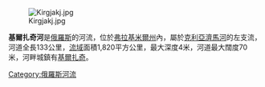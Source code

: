 [[File:Kirgjakj.jpg|thumb]]

'''基爾扎奇河'''是[[俄羅斯|俄羅斯]]的河流，位於[[弗拉基米爾州|弗拉基米爾州]]內，屬於[[克利亞濟馬河|克利亞濟馬河]]的左支流，河道全長133公里，[[流域|流域]]面積1,820平方公里，最大深度4米，河道最大闊度70米，河畔城鎮有[[基爾扎奇|基爾扎奇]]。
{{Russia-geo-stub}}

[[Category:俄羅斯河流|Category:俄羅斯河流]]